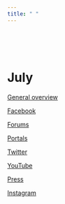 ```yaml
---
title: " "
---
```


<br>
<br>
<br>


# **July**



[General overview](https://raw.githack.com/lusiki/Xiaomi/main/7July/General.html)

[Facebook](https://raw.githack.com/lusiki/Xiaomi/main/7July/Facebook.html)

[Forums](https://raw.githack.com/lusiki/Xiaomi/main/7July/Portals.html)

[Portals](https://github.com/lusiki/Xiaomi/blob/main/7July/Portals.html)

[Twitter](https://raw.githack.com/lusiki/Xiaomi/main/7July/Twitter.html)

[YouTube](https://raw.githack.com/lusiki/Xiaomi/main/7July/YouTube.html)

[Press](https://raw.githack.com/lusiki/Xiaomi/main/7July/Press.html)

[Instagram](https://raw.githack.com/lusiki/Xiaomi/main/7July/Instagram.html)
